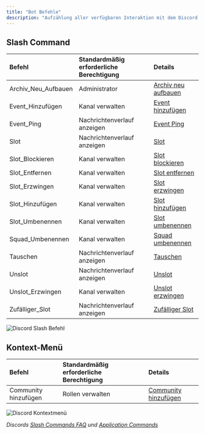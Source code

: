 ```yaml
---
title: "Bot Befehle"
description: "Aufzählung aller verfügbaren Interaktion mit dem Discord Bot."
---
```


## Slash Command

| Befehl              | Standardmäßig erforderliche Berechtigung | Details                                                                       |
|:--------------------|:-----------------------------------------|:------------------------------------------------------------------------------|
| Archiv_Neu_Aufbauen | Administrator                            | [Archiv neu aufbauen](/integrationen/discord/bot-befehle/archiv-neu-aufbauen) |
| Event_Hinzufügen    | Kanal verwalten                          | [Event hinzufügen](/integrationen/discord/bot-befehle/event-hinzufügen)       |
| Event_Ping          | Nachrichtenverlauf anzeigen              | [Event Ping](/integrationen/discord/bot-befehle/event-ping)                   |
| Slot                | Nachrichtenverlauf anzeigen              | [Slot](/integrationen/discord/bot-befehle/slot)                               |
| Slot_Blockieren     | Kanal verwalten                          | [Slot blockieren](/integrationen/discord/bot-befehle/slot-blockieren)         |
| Slot_Entfernen      | Kanal verwalten                          | [Slot entfernen](/integrationen/discord/bot-befehle/slot-entfernen)           |
| Slot_Erzwingen      | Kanal verwalten                          | [Slot erzwingen](/integrationen/discord/bot-befehle/slot-erzwingen)           |
| Slot_Hinzufügen     | Kanal verwalten                          | [Slot hinzufügen](/integrationen/discord/bot-befehle/slot-hinzufügen)         |
| Slot_Umbenennen     | Kanal verwalten                          | [Slot umbenennen](/integrationen/discord/bot-befehle/slot-umbenennen)         |
| Squad_Umbenennen    | Kanal verwalten                          | [Squad umbenennen](/integrationen/discord/bot-befehle/squad-umbenennen)       |
| Tauschen            | Nachrichtenverlauf anzeigen              | [Tauschen](/integrationen/discord/bot-befehle/tauschen)                       |
| Unslot              | Nachrichtenverlauf anzeigen              | [Unslot](/integrationen/discord/bot-befehle/unslot)                           |
| Unslot_Erzwingen    | Kanal verwalten                          | [Unslot erzwingen](/integrationen/discord/bot-befehle/unslot-erzwingen)       |
| Zufälliger_Slot     | Nachrichtenverlauf anzeigen              | [Zufälliger Slot](/integrationen/discord/bot-befehle/zufälliger-slot)         |

![Discord Slash Befehl](/images/integrationen/discord/bot-befehle/discord-slash-command.webp)

## Kontext-Menü

| Befehl               | Standardmäßig erforderliche Berechtigung | Details                                                                         |
|:---------------------|:-----------------------------------------|:--------------------------------------------------------------------------------|
| Community hinzufügen | Rollen verwalten                         | [Community hinzufügen](/integrationen/discord/bot-befehle/community-hinzufügen) |

![Discord Kontextmenü](/images/integrationen/discord/bot-befehle/discord-message-context-menu.webp)

_Discords [Slash Commands FAQ](https://support.discord.com/hc/de/articles/1500000368501-Slash-Commands-FAQ) und [Application Commands](https://discord.com/developers/docs/interactions/application-commands)_
